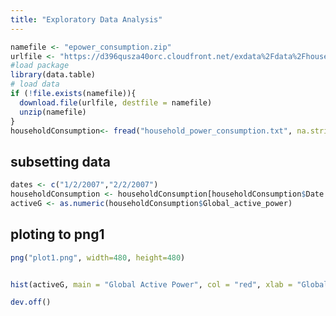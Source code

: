 ```yaml
---
title: "Exploratory Data Analysis"
---
```




```r
namefile <- "epower_consumption.zip"
urlfile <- "https://d396qusza40orc.cloudfront.net/exdata%2Fdata%2Fhousehold_power_consumption.zip"
#load package
library(data.table)
# load data
if (!file.exists(namefile)){
  download.file(urlfile, destfile = namefile)
  unzip(namefile)
}
householdConsumption<- fread("household_power_consumption.txt", na.strings = "?")
```

## subsetting data
```r
dates <- c("1/2/2007","2/2/2007")
householdConsumption <- householdConsumption[householdConsumption$Date %in% dates,]
activeG <- as.numeric(householdConsumption$Global_active_power)
```
## ploting to png1
```r
png("plot1.png", width=480, height=480)


hist(activeG, main = "Global Active Power", col = "red", xlab = "Global Active Power(kilowatts) ", ylab = "Frequency")

dev.off()
```
